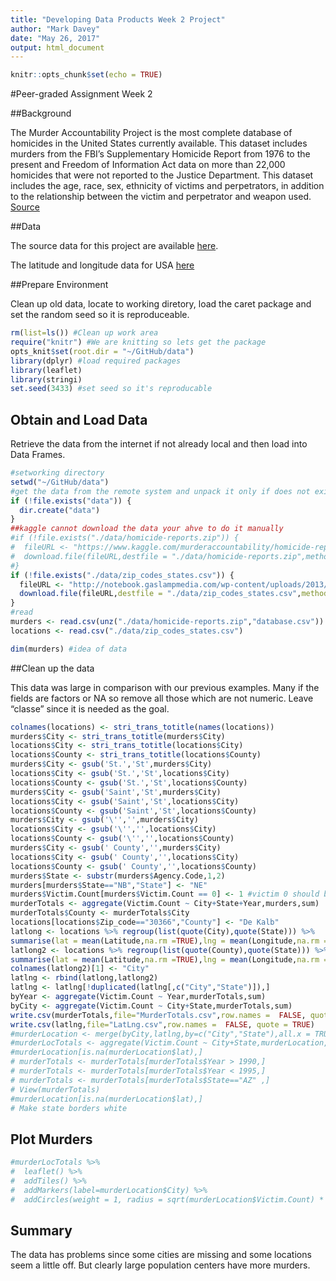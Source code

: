 ```yaml
---
title: "Developing Data Products Week 2 Project"
author: "Mark Davey"
date: "May 26, 2017"
output: html_document
---
```


```r
knitr::opts_chunk$set(echo = TRUE)
```

#Peer-graded Assignment Week 2 

##Background

The Murder Accountability Project is the most complete database of homicides in the United States currently available. This dataset includes murders from the FBI's Supplementary Homicide Report from 1976 to the present and Freedom of Information Act data on more than 22,000 homicides that were not reported to the Justice Department. This dataset includes the age, race, sex, ethnicity of victims and perpetrators, in addition to the relationship between the victim and perpetrator and weapon used. [Source](https://www.kaggle.com/murderaccountability/homicide-reports)

##Data

The source data for this project are available [here](https://www.kaggle.com/murderaccountability/homicide-reports/downloads/homicide-reports.zip).

The latitude and longitude data for USA 
[here](http://notebook.gaslampmedia.com/wp-content/uploads/2013/08/zip_codes_states.csv)

##Prepare Environment

Clean up old data, locate to working diretory, load the caret package and set the random seed so it is reproduceable. 

```r
rm(list=ls()) #Clean up work area
require("knitr") #We are knitting so lets get the package
opts_knit$set(root.dir = "~/GitHub/data")
library(dplyr) #load required packages
library(leaflet)
library(stringi)
set.seed(3433) #set seed so it's reproducable
```

## Obtain and Load Data

Retrieve the data from the internet if not already local and then load into Data Frames.

```r
#setworking directory
setwd("~/GitHub/data")
#get the data from the remote system and unpack it only if does not exist
if (!file.exists("data")) {
  dir.create("data")
}
##kaggle cannot download the data your ahve to do it manually
#if (!file.exists("./data/homicide-reports.zip")) {
#  fileURL <- "https://www.kaggle.com/murderaccountability/homicide-reports/downloads/homicide-reports.zip"
#  download.file(fileURL,destfile = "./data/homicide-reports.zip",method="libcurl")
#}
if (!file.exists("./data/zip_codes_states.csv")) {
  fileURL <- "http://notebook.gaslampmedia.com/wp-content/uploads/2013/08/zip_codes_states.csv"
  download.file(fileURL,destfile = "./data/zip_codes_states.csv",method="libcurl")
}
#read 
murders <- read.csv(unz("./data/homicide-reports.zip","database.csv"))
locations <- read.csv("./data/zip_codes_states.csv")

dim(murders) #idea of data
```

##Clean up the data

This data was large in comparison with our previous examples. Many if the fields are factors or NA so remove all those which are not numeric. Leave "classe" since it is needed as the goal.

```r
colnames(locations) <- stri_trans_totitle(names(locations))
murders$City <- stri_trans_totitle(murders$City)
locations$City <- stri_trans_totitle(locations$City)
locations$County <- stri_trans_totitle(locations$County)
murders$City <- gsub('St.','St',murders$City)
locations$City <- gsub('St.','St',locations$City)
locations$County <- gsub('St.','St',locations$County)
murders$City <- gsub('Saint','St',murders$City)
locations$City <- gsub('Saint','St',locations$City)
locations$County <- gsub('Saint','St',locations$County)
murders$City <- gsub('\'','',murders$City)
locations$City <- gsub('\'','',locations$City)
locations$County <- gsub('\'','',locations$County)
murders$City <- gsub(' County','',murders$City)
locations$City <- gsub(' County','',locations$City)
locations$County <- gsub(' County','',locations$County)
murders$State <- substr(murders$Agency.Code,1,2)
murders[murders$State=="NB","State"] <- "NE"
murders$Victim.Count[murders$Victim.Count == 0] <- 1 #victim 0 should be 1
murderTotals <- aggregate(Victim.Count ~ City+State+Year,murders,sum)
murderTotals$County <- murderTotals$City
locations[locations$Zip_code=="30366","County"] <- "De Kalb"
latlong <- locations %>% regroup(list(quote(City),quote(State))) %>%
summarise(lat = mean(Latitude,na.rm =TRUE),lng = mean(Longitude,na.rm =TRUE))
latlong2 <- locations %>% regroup(list(quote(County),quote(State))) %>%
summarise(lat = mean(Latitude,na.rm =TRUE),lng = mean(Longitude,na.rm =TRUE))
colnames(latlong2)[1] <- "City"
latlng <- rbind(latlong,latlong2)
latlng <- latlng[!duplicated(latlng[,c("City","State")]),]
byYear <- aggregate(Victim.Count ~ Year,murderTotals,sum)
byCity <- aggregate(Victim.Count ~ City+State,murderTotals,sum)
write.csv(murderTotals,file="MurderTotals.csv",row.names =  FALSE, quote = TRUE)
write.csv(latlng,file="LatLng.csv",row.names =  FALSE, quote = TRUE)
#murderLocation <- merge(byCity,latlng,by=c("City","State"),all.x = TRUE)
#murderLocTotals <- aggregate(Victim.Count ~ City+State,murderLocation,sum)
#murderLocation[is.na(murderLocation$lat),]
# murderTotals <- murderTotals[murderTotals$Year > 1990,]
# murderTotals <- murderTotals[murderTotals$Year < 1995,]
# murderTotals <- murderTotals[murderTotals$State=="AZ" ,]
# View(murderTotals)
#murderLocation[is.na(murderLocation$lat),]
# Make state borders white
```

## Plot Murders

```r
#murderLocTotals %>%  
#  leaflet() %>%
#  addTiles() %>%
#  addMarkers(label=murderLocation$City) %>%
#  addCircles(weight = 1, radius = sqrt(murderLocation$Victim.Count) * 500)

```


## Summary

The data has problems since some cities are missing and some locations seem a little off. But clearly large population centers have more murders.